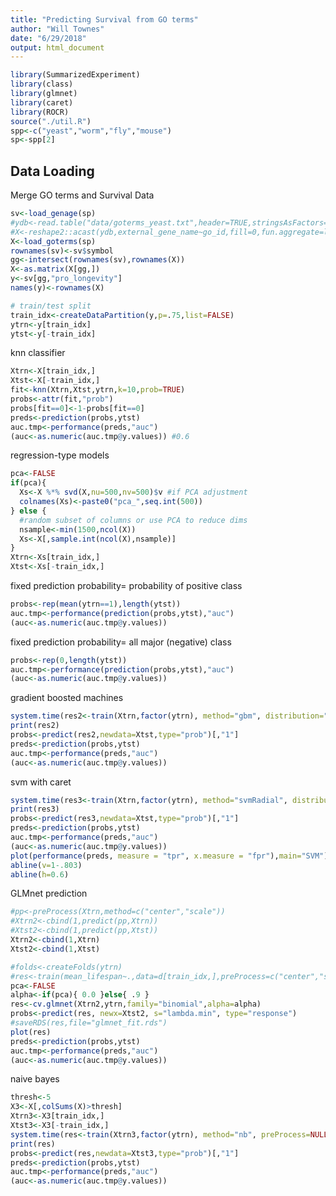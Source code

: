```yaml
---
title: "Predicting Survival from GO terms"
author: "Will Townes"
date: "6/29/2018"
output: html_document
---
```


```r
library(SummarizedExperiment)
library(class)
library(glmnet)
library(caret)
library(ROCR)
source("./util.R")
spp<-c("yeast","worm","fly","mouse")
sp<-spp[2]
```

## Data Loading

Merge GO terms and Survival Data

```r
sv<-load_genage(sp)
#ydb<-read.table("data/goterms_yeast.txt",header=TRUE,stringsAsFactors=FALSE)
#X<-reshape2::acast(ydb,external_gene_name~go_id,fill=0,fun.aggregate=length)
X<-load_goterms(sp)
rownames(sv)<-sv$symbol
gg<-intersect(rownames(sv),rownames(X))
X<-as.matrix(X[gg,])
y<-sv[gg,"pro_longevity"]
names(y)<-rownames(X)

# train/test split
train_idx<-createDataPartition(y,p=.75,list=FALSE)
ytrn<-y[train_idx]
ytst<-y[-train_idx]
```

knn classifier

```r
Xtrn<-X[train_idx,]
Xtst<-X[-train_idx,]
fit<-knn(Xtrn,Xtst,ytrn,k=10,prob=TRUE)
probs<-attr(fit,"prob")
probs[fit==0]<-1-probs[fit==0]
preds<-prediction(probs,ytst)
auc.tmp<-performance(preds,"auc")
(auc<-as.numeric(auc.tmp@y.values)) #0.6
```

regression-type models

```r
pca<-FALSE
if(pca){
  Xs<-X %*% svd(X,nu=500,nv=500)$v #if PCA adjustment
  colnames(Xs)<-paste0("pca_",seq.int(500))
} else {
  #random subset of columns or use PCA to reduce dims
  nsample<-min(1500,ncol(X))
  Xs<-X[,sample.int(ncol(X),nsample)]
}
Xtrn<-Xs[train_idx,]
Xtst<-Xs[-train_idx,]
```

fixed prediction probability= probability of positive class

```r
probs<-rep(mean(ytrn==1),length(ytst))
auc.tmp<-performance(prediction(probs,ytst),"auc")
(auc<-as.numeric(auc.tmp@y.values))
```

fixed prediction probability= all major (negative) class

```r
probs<-rep(0,length(ytst))
auc.tmp<-performance(prediction(probs,ytst),"auc")
(auc<-as.numeric(auc.tmp@y.values)) 
```

gradient boosted machines

```r
system.time(res2<-train(Xtrn,factor(ytrn), method="gbm", distribution="bernoulli", preProcess=NULL, verbose=FALSE, metric="Kappa", trControl=trainControl("cv",5), tuneGrid=expand.grid(interaction.depth=c(1,2),n.trees=c(800,1600),shrinkage=.005,n.minobsinnode=10)))
print(res2)
probs<-predict(res2,newdata=Xtst,type="prob")[,"1"]
preds<-prediction(probs,ytst)
auc.tmp<-performance(preds,"auc")
(auc<-as.numeric(auc.tmp@y.values))
```

svm with caret
```r
system.time(res3<-train(Xtrn,factor(ytrn), method="svmRadial", distribution="bernoulli", preProcess=NULL, verbose=FALSE, metric="Kappa", trControl=trainControl("cv",5),prob.model=TRUE))
print(res3)
probs<-predict(res3,newdata=Xtst,type="prob")[,"1"]
preds<-prediction(probs,ytst)
auc.tmp<-performance(preds,"auc")
(auc<-as.numeric(auc.tmp@y.values))
plot(performance(preds, measure = "tpr", x.measure = "fpr"),main="SVM")
abline(v=1-.803)
abline(h=0.6)
```

GLMnet prediction

```r
#pp<-preProcess(Xtrn,method=c("center","scale"))
#Xtrn2<-cbind(1,predict(pp,Xtrn))
#Xtst2<-cbind(1,predict(pp,Xtst))
Xtrn2<-cbind(1,Xtrn)
Xtst2<-cbind(1,Xtst)

#folds<-createFolds(ytrn)
#res<-train(mean_lifespan~.,data=d[train_idx,],preProcess=c("center","scale"))
pca<-FALSE
alpha<-if(pca){ 0.0 }else{ .9 }
res<-cv.glmnet(Xtrn2,ytrn,family="binomial",alpha=alpha)
probs<-predict(res, newx=Xtst2, s="lambda.min", type="response")
#saveRDS(res,file="glmnet_fit.rds")
plot(res)
preds<-prediction(probs,ytst)
auc.tmp<-performance(preds,"auc")
(auc<-as.numeric(auc.tmp@y.values))
```

naive bayes

```r
thresh<-5
X3<-X[,colSums(X)>thresh]
Xtrn3<-X3[train_idx,]
Xtst3<-X3[-train_idx,]
system.time(res<-train(Xtrn3,factor(ytrn), method="nb", preProcess=NULL, metric="Kappa", trControl=trainControl("cv",5), tuneGrid=expand.grid(fL=c(0,0.5,1.0),usekernel=TRUE,adjust=c(0.5,1.0))))
print(res)
probs<-predict(res,newdata=Xtst3,type="prob")[,"1"]
preds<-prediction(probs,ytst)
auc.tmp<-performance(preds,"auc")
(auc<-as.numeric(auc.tmp@y.values))
```


